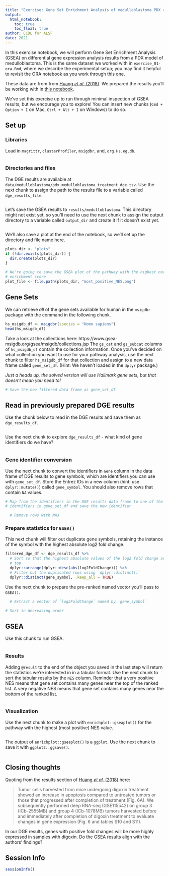 ```yaml
---
title: "Exercise: Gene Set Enrichment Analysis of medulloblastoma PDX results"
output: 
  html_notebook:
    toc: true
    toc_float: true
author: CCDL for ALSF
date: 2021
---
```


In this exercise notebook, we will perform Gene Set Enrichment Analysis (GSEA) on differential gene expression analysis results from a PDX model of medulloblastoma.
This is the same dataset we worked with in `exercise_01-ora.Rmd`, where we describe the experimental setup; you may find it helpful to revisit the ORA notebook as you work through this one.

These data are from from [Huang _et al._ (2018)](https://doi.org/10.1126/scitranslmed.aat0150). 
We prepared the results you'll be working with in [this notebook](https://github.com/AlexsLemonade/training-modules/blob/master/pathway-analysis/setup/exercises/01-pdx_MB_DGE.Rmd).

We've set this exercise up to run through minimal inspection of GSEA results, but we encourage you to explore!
You can insert new chunks (`Cmd + Option + I` on Mac, `Ctrl + Alt + I` on Windows) to do so.

## Set up

### Libraries

Load in `magrittr`, `clusterProfiler`, `msigdbr`, and, `org.Hs.eg.db`.

```r

```

### Directories and files

The DGE results are available at `data/medulloblastoma/pdx_medulloblastoma_treatment_dge.tsv`.
Use the next chunk to assign the path to the results file to a variable called `dge_results_file`.

```r

```

Let's save the GSEA results to `results/medulloblastoma`.
This directory might not exist yet, so you'll need to use the next chunk to assign the output directory to a variable called `output_dir` and create it if it doesn't exist yet.

```r

```

We'll also save a plot at the end of the notebook, so we'll set up the directory and file name here.

```r
plots_dir <- "plots"
if (!dir.exists(plots_dir)) {
  dir.create(plots_dir)
}

# We're going to save the GSEA plot of the pathway with the highest normalized
# enrichment score
plot_file <- file.path(plots_dir, "most_positive_NES.png")
```

## Gene Sets

We can retrieve _all_ of the gene sets available for human in the `msigdbr` package with the command in the following chunk.

```r
hs_msigdb_df <- msigdbr(species = "Homo sapiens")
head(hs_msigdb_df)
```

Take a look at the collections here: https://www.gsea-msigdb.org/gsea/msigdb/collections.jsp
The `gs_cat` and `gs_subcat` columns of `hs_msigdb_df` contain the collection information.
Once you've decided on what collection you want to use for your pathway analysis, use the next chunk to filter `hs_msigdb_df` for that collection and assign to a new data frame called `gene_set_df`. 
(Hint: We haven't loaded in the `dplyr` package.)

_Just a heads up, the solved version will use Hallmark gene sets, but that doesn't mean you need to!_

```r
# Save the new filtered data frame as gene_set_df

```

## Read in previously prepared DGE results

Use the chunk below to read in the DGE results and save them as `dge_results_df`.

```r

```
Use the next chunk to explore `dge_results_df` - what kind of gene identifiers do we have?

```r

```

### Gene identifier conversion

Use the next chunk to convert the identifiers in `Gene` column in the data frame of DGE results to gene symbols, which are identifiers you can use with `gene_set_df`.
Store the Entrez IDs in a new column (hint: use `dplyr::mutate()`) called `gene_symbol`.
You should also remove rows that contain `NA` values.

```r
# Map from the identifiers in the DGE results data frame to one of the types of
# identifiers in gene_set_df and save the new identifier

  # Remove rows with NAs

```

### Prepare statistics for `GSEA()`

This next chunk will filter out duplicate gene symbols, retaining the instance of the symbol with the highest absolute log2 fold change.

```r
filtered_dge_df <- dge_results_df %>%
  # Sort so that the highest absolute values of the log2 fold change are at the
  # top
  dplyr::arrange(dplyr::desc(abs(log2FoldChange))) %>%
  # Filter out the duplicated rows using `dplyr::distinct()`
  dplyr::distinct(gene_symbol, .keep_all = TRUE)
```

Use the next chunk to prepare the pre-ranked named vector you'll pass to `GSEA()`. 

```r

  # Extract a vector of `log2FoldChange` named by `gene_symbol`

# Sort in decreasing order

```

## GSEA

Use this chunk to run GSEA.

```r

```
### Results

Adding `@result` to the end of the object you saved in the last step will return the statistics we're interested in in a tabular format.
Use the next chunk to sort the tabular results by the `NES` column.
Reminder that a very positive NES means that gene set contains many genes near the top of the ranked list. 
A very negative NES means that gene set contains many genes near the bottom of the ranked list. 

```r

```

### Visualization

Use the next chunk to make a plot with `enrichplot::gseaplot()` for the pathway with the highest (most positive) NES value.

```r

```

The output of `enrichplot::gseaplot()` is a `ggplot`.
Use the next chunk to save it with `ggplot2::ggsave()`.

```r

```

## Closing thoughts

Quoting from the results section of [Huang _et al._ (2018)](https://doi.org/10.1126/scitranslmed.aat0150) here:

> Tumor cells harvested from mice undergoing digoxin treatment showed an increase in apoptosis compared to untreated tumors or those that progressed after completion of treatment (Fig. 6A). We subsequently performed deep RNA-seq (GSE115542) on group 3 (ICb-2555MB) and group 4 (ICb-1078MB) tumors harvested before and immediately after completion of digoxin treatment to evaluate changes in gene expression (Fig. 6 and tables S10 and S11). 

In our DGE results, genes with positive fold changes will be more highly expressed in samples with digoxin.
Do the GSEA results align with the authors' findings?

## Session Info

```r
sessionInfo()
```
